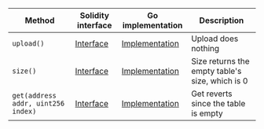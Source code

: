 <table>
  <thead>
    <tr>
      <th>Method</th>
      <th>Solidity interface</th>
      <th>Go implementation</th>
      <th>Description</th>
    </tr>
  </thead>
  <tbody>
    <tr>
      <td>
        <code>upload()</code>
      </td>
      <td>
        <a
          href="https://github.com/OffchainLabs/nitro-precompile-interfaces/blob/fe4121240ca1ee2cbf07d67d0e6c38015d94e704///ArbFunctionTable.sol#L15"
          target="_blank"
        >
          Interface
        </a>
      </td>
      <td>
        <a
          href="https://github.com/OffchainLabs/nitro/blob/v3.6.5/precompiles/ArbFunctionTable.go#L19"
          target="_blank"
        >
          Implementation
        </a>
      </td>
      <td>Upload does nothing</td>
    </tr>
    <tr>
      <td>
        <code>size()</code>
      </td>
      <td>
        <a
          href="https://github.com/OffchainLabs/nitro-precompile-interfaces/blob/fe4121240ca1ee2cbf07d67d0e6c38015d94e704///ArbFunctionTable.sol#L20"
          target="_blank"
        >
          Interface
        </a>
      </td>
      <td>
        <a
          href="https://github.com/OffchainLabs/nitro/blob/v3.6.5/precompiles/ArbFunctionTable.go#L24"
          target="_blank"
        >
          Implementation
        </a>
      </td>
      <td>Size returns the empty table's size, which is 0</td>
    </tr>
    <tr>
      <td>
        <code>get(address addr, uint256 index)</code>
      </td>
      <td>
        <a
          href="https://github.com/OffchainLabs/nitro-precompile-interfaces/blob/fe4121240ca1ee2cbf07d67d0e6c38015d94e704///ArbFunctionTable.sol#L25"
          target="_blank"
        >
          Interface
        </a>
      </td>
      <td>
        <a
          href="https://github.com/OffchainLabs/nitro/blob/v3.6.5/precompiles/ArbFunctionTable.go#L29"
          target="_blank"
        >
          Implementation
        </a>
      </td>
      <td>Get reverts since the table is empty</td>
    </tr>
  </tbody>
</table>

